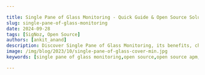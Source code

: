 ```yaml
---

title: Single Pane of Glass Monitoring - Quick Guide & Open Source Solution
slug: single-pane-of-glass-monitoring
date: 2024-09-28
tags: [SigNoz, Open Source]
authors: [ankit_anand]
description: Discover Single Pane of Glass Monitoring, its benefits, challenges, open source solutions and best practices for unified IT infrastructure visibility and management.
image: /img/blog/2023/10/single-pane-of-glass-cover-min.jpg
keywords: [single pane of glass monitoring,open source,open source apm,open source,application performance monitoring]

---
```


<head>
  <script
    type="application/ld+json"
    dangerouslySetInnerHTML={{ __html: JSON.stringify({
  "@context": "https://schema.org",
  "@type": "TechArticle",
  "headline": "Single Pane of Glass Monitoring - Quick Guide & Open Source Solution",
  "alternativeHeadline": "Discover the benefits and challenges of Single Pane of Glass Monitoring and learn about open source solutions for unified IT infrastructure visibility",
  "author": {
    "@type": "Person",
    "name": "Ankit Anand"
  },
  "publisher": {
    "@type": "Organization",
    "name": "SigNoz",
    "logo": {
      "@type": "ImageObject",
      "url": "https://signoz.io/img/SigNozLogo-orange.svg"
    }
  },
  "datePublished": "2024-09-28T00:00:00Z",
  "dateModified": "2024-09-28T00:00:00Z",
  "mainEntityOfPage": {
    "@type": "WebPage",
    "@id": "https://signoz.io/blog/single-pane-of-glass-monitoring/"
  },
  "description": "Discover Single Pane of Glass Monitoring, its benefits, challenges, open source solutions and best practices for unified IT infrastructure visibility and management.",
  "keywords": "single pane of glass monitoring, open source, open source apm, application performance monitoring",
  "articleSection": "Technology",
  "inLanguage": "en",
  "isPartOf": {
    "@type": "Blog",
    "name": "SigNoz Blog",
    "url": "https://signoz.io/blog/"
  },
  "about": [
    {
      "@type": "Thing",
      "name": "Single Pane of Glass Monitoring",
      "description": "A unified monitoring approach that provides a comprehensive view of an organization's IT infrastructure"
    },
    {
      "@type": "Thing",
      "name": "Application Performance Monitoring",
      "description": "The practice of monitoring software applications to ensure optimal performance and user experience"
    },
    {
      "@type": "Thing",
      "name": "Open Source APM",
      "description": "Application Performance Monitoring tools that are open source and freely available for use and modification"
    }
  ],
  "mentions": [
    {
      "@type": "SoftwareApplication",
      "name": "SigNoz",
      "applicationCategory": "Application Performance Monitoring"
    },
    {
      "@type": "SoftwareApplication",
      "name": "OpenTelemetry",
      "applicationCategory": "Observability Framework"
    }
  ],
  "mainEntity": {
    "@type": "FAQPage",
    "mainEntity": [
      {
        "@type": "Question",
        "name": "What is Single Pane of Glass (SPOG) Monitoring?",
        "acceptedAnswer": {
          "@type": "Answer",
          "text": "Single Pane of Glass (SPOG) Monitoring is a unified dashboard or interface that aggregates data from multiple sources, providing a holistic view of an organization's IT infrastructure. It allows monitoring of entire software systems through a comprehensive set of dashboards in a single tool."
        }
      },
      {
        "@type": "Question",
        "name": "What are the key benefits of implementing SPOG Monitoring?",
        "acceptedAnswer": {
          "@type": "Answer",
          "text": "The main benefits of SPOG Monitoring include improved visibility across the entire IT infrastructure, enhanced collaboration between different teams, faster incident response times, streamlined decision-making based on consolidated data, and simplified management of complex, distributed systems."
        }
      },
      {
        "@type": "Question",
        "name": "How does SigNoz provide a Single Pane of Glass Monitoring experience?",
        "acceptedAnswer": {
          "@type": "Answer",
          "text": "SigNoz offers a Single Pane of Glass Monitoring experience by providing logs, metrics, and traces under a single interface, offering application performance monitoring with out-of-box charts, supporting distributed tracing, including log management with advanced features, enabling custom dashboard creation for infrastructure monitoring, allowing exception and error monitoring in one place, and providing alerting capabilities for critical metrics."
        }
      },
      {
        "@type": "Question",
        "name": "What challenges might organizations face when implementing SPOG Monitoring?",
        "acceptedAnswer": {
          "@type": "Answer",
          "text": "Common challenges in implementing SPOG Monitoring include integration complexities when connecting diverse tools and systems, data normalization to ensure consistent formats across different sources, potential information overload without proper dashboard design, balancing between detailed insights and high-level overviews, and avoiding vendor lock-in, which can be mitigated by using open-source solutions."
        }
      },
      {
        "@type": "Question",
        "name": "Can SPOG monitoring solutions integrate with existing IT infrastructure?",
        "acceptedAnswer": {
          "@type": "Answer",
          "text": "Yes, most SPOG monitoring solutions offer integration capabilities with a wide range of existing tools and systems. However, the ease of integration can vary depending on the specific solution and your infrastructure."
        }
      }
    ]
  },
  "tutorial": {
    "@type": "HowTo",
    "name": "How to Get Started with Single Pane of Glass Monitoring using SigNoz",
    "step": [
      {
        "@type": "HowToStep",
        "name": "Set Up SigNoz",
        "text": "Choose between cloud and self-hosted options for SigNoz installation."
      },
      {
        "@type": "HowToStep",
        "name": "Install SigNoz",
        "text": "Follow the installation instructions for your preferred deployment method (Docker Swarm or Helm Charts)."
      },
      {
        "@type": "HowToStep",
        "name": "Configure Applications",
        "text": "Configure your applications to send telemetry data to SigNoz."
      },
      {
        "@type": "HowToStep",
        "name": "Set Up Dashboards",
        "text": "Create custom dashboards and alerts for your specific monitoring needs."
      },
      {
        "@type": "HowToStep",
        "name": "Train Your Team",
        "text": "Provide comprehensive training to ensure all users can effectively leverage the SigNoz platform."
      }
    ]
  }
}) }}
  />
</head>

Single Pane of Glass (SPOG) monitoring is a term used to denote monitoring applications with a single tool that provides a comprehensive set of dashboards for the entire software system of an organization. Managing multiple monitoring tools for different aspects of the IT system becomes too cumbersome. And that’s how the concept of a single pane of glass monitoring evolved.

Most modern applications are now built using distributed software systems. Applications use distributed application architectures like microservices and serverless to serve user demands at a global scale. It gets deployed using container orchestration tools like Kubernetes on distributed infrastructure that might be using a hybrid cloud environment.

Cloud computing and containerization have brought many benefits like speed to market and on-demand scaling. But it has also increased operational complexity. Moreover, users expect digital applications to meet their needs in seconds. Any latency is missed business opportunity.

To address these issues, engineering teams use monitoring tools to keep a tab on the performance of their software systems. For each component of a software system, there can be a standalone monitoring tool. But it is often challenging for SREs or DevOps engineers to shift between different tools while debugging an issue that needs to be critically solved.

In this article, we will introduce an open source APM tool - [SigNoz](https://signoz.io/), that can be used as a single pane of glass monitoring for your application. But first, let’s learn a bit more about single pane of glass monitoring.

## Understanding Single Pane of Glass Monitoring

[Single Pane of Glass monitoring](https://signoz.io/blog/single-pane-of-glass-monitoring/#understanding-single-pane-of-glass-monitoring) refers to a unified dashboard or interface that aggregates data from multiple sources, providing a holistic view of an organization's IT infrastructure. This approach evolved from the need to simplify monitoring in increasingly complex and distributed IT environments.

**Understanding the “Why” Behind SPOG**

Monitoring tools are not of much help in silos for modern distributed software systems. You can have application logs and metrics from a single host, but the issue can be from a downstream service. Correlating events is key to debugging issues quickly.

<Figure src="/img/blog/2024/09/single-pane-of-glass-monitoring-image.webp" alt="Challenges of using multiple monitoring tools" caption="Challenges of using multiple monitoring tools" />

Having different tools for different monitoring signals like logs, metrics, and traces is also challenging. You can have one solution for log management and another one for metrics monitoring. But if you’re experiencing a metrics spike at a certain timestamp, you will have to jump between different tools for investigating the event with logs.

Moreover, having multiple monitoring tools slows down engineering teams. It is difficult to onboard newer members, and often there is a dependency on a few members of the team. A tool that provides a single pane of glass to cover all aspects of software systems monitoring is more efficient for debugging applications.

For cloud-native applications, a single pane of glass monitoring can enable engineering teams to act fast while serving as a knowledge base for new team members. 

Key components of SPOG monitoring solutions include:

1. Data aggregation engines
2. Visualization tools
3. Analytics and reporting capabilities
4. Integration frameworks

SPOG differs from traditional monitoring approaches in several ways:

- **Unified view**: SPOG provides a centralized interface, while traditional tools often require switching between multiple platforms.
- **Cross-system correlation**: SPOG can identify relationships between events across different systems, unlike siloed traditional tools.
- **Customizable dashboards**: SPOG offers flexible, user-specific views, whereas traditional tools often have fixed layouts.

## Benefits of Single Pane of Glass Monitoring

Implementing SPOG monitoring offers several advantages:

1. **Improved visibility**: Get a comprehensive view of your entire IT infrastructure — from on-premises systems to cloud services.
2. **Enhanced collaboration**: DevOps, SecOps, and ITOps teams can work together more effectively with shared access to unified data.
3. **Faster incident response**: Quickly identify and resolve issues by correlating data from multiple sources in real-time.
4. **Streamlined decision-making**: Make informed choices based on consolidated data and comprehensive insights.

## Challenges in Implementing SPOG Monitoring

While SPOG monitoring offers significant benefits, it also presents some challenges:

1. **Integration complexities**: Connecting diverse tools and systems can be technically challenging and time-consuming.
2. **Data normalization**: Ensuring consistent data formats and meanings across different sources requires careful planning and execution.
3. **Information overload**: Without proper design, users may struggle to find relevant information amid vast amounts of data.
4. **Balancing depth and breadth**: Striking the right balance between detailed insights and high-level overviews can be difficult.

**One concern that organizations have while selecting a single monitoring tool is that of creating vendor lock-in.**

Open source tools provide a way out. In fact, <a href="https://opentelemetry.io/" rel="noopener noreferrer nofollow" target="_blank">OpenTelemetry</a>, an open source project that aims to standardize the way telemetry data is generated, is solving this particular problem.

## Challenges with Open Source Monitoring Tools

There are popular open source monitoring tools out there. For example, we have:

- Prometheus for metrics monitoring
- Jaeger for distributed tracing

While these tools are great at their specific use cases, they do not provide a single pane of glass monitoring experience.  Moreover, the user experience of most open source tools does not match up to their SaaS counterparts. As monitoring is a critical part of the DevOps culture, organizations need tools that work out of the box. And that’s why we built SigNoz - an open source APM built on OpenTelemetry to provide a single pane of glass monitoring experience.

## An open source APM for Single Pane of Glass Monitoring

[SigNoz](https://signoz.io/) is a full-stack open source APM. Using SigNoz, you can set up a single pane of glass monitoring. SigNoz is built to support OpenTelemetry natively.

OpenTelemetry is an open source project under Cloud Native Computing Foundation that is very suited to instrument cloud-native applications for telemetry data. OpenTelemetry provides freedom to choose any backend analysis tool freeing you from any vendor lock-in.

SigNoz provides logs, metrics, and traces under a single pane of glass. You can also correlate metrics and traces easily with a single click. You can also create custom dashboards for monitoring your infrastructure. Let’s see how SigNoz fits the case for a single pane of glass monitoring with its features.

### Application Performance Monitoring

SigNoz [APM](https://signoz.io/application-performance-monitoring/) comes with out-of-box charts for key application metrics powered by OpenTelemetry.Get latency, requests per second, error percentage, apdex & other key metricsto understand your application performance.

<figure data-zoomable>
<img src="/img/blog/common/signoz_charts_application_metrics.webp" alt="SigNoz dashboard showing popular RED metrics"/>
<figcaption><i>Monitor important application metrics and the top endpoints of your service under a single view</i></figcaption>
</figure>

### Distributed Tracing

[Distributed tracing](https://signoz.io/distributed-tracing/) is an important technology aimed at solving performance issues in distributed systems like applications based on microservices architecture. SigNoz provides the popular Flamegraph and Gantt chart view that breaks down a user request into all its components as it travels across services and protocols.

<figure data-zoomable align='center'>
<img src="/img/blog/common/signoz_flamegraphs.webp" alt="Detailed Flamegraphs & Gantt charts"/>
<figcaption><i>Distributed Tracing can help you visualize your user requests as it travels across multiple services and endpoints</i></figcaption>
</figure>

SigNoz also lets you run aggregates on trace data. Running aggregates on tracing data enables you to create service-centric views, providing insights to debug applications at the service level. It also makes sense for engineering teams as they own specific microservices.

{/* <!--

<Figure src="/img/blog/2024/09/single-pane-of-glass-monitoring-Untitled.webp" alt="" caption="" />--> */}

<figure data-zoomable align='center'>
<img src="/img/blog/2022/06/otel_backend_running_aggregates.webp" alt="Running aggregates on trace data"/>
<figcaption><i>Running aggregates on your tracing data enables you to create service-centric views</i></figcaption>
</figure>

### Log Management

[Logs](https://signoz.io/log-management/) are part of every developer's workflow, and gives the most granular information to debug applications quickly. Logs, metrics, and traces are often touted as [three pillars of observability](https://signoz.io/blog/three-pillars-of-observability/). But at its core, observability is about solving application issues fast. And rather than three pillars, logs, metrics, and traces can act as a single mesh that when correlated intelligently can help developers solve application issues quickly.

SigNoz also provides [log management](https://signoz.io/log-management/) with advanced features like log [query builder](https://signoz.io/blog/query-builder-v5/), search across multiple fields, structured table view, JSON view, etc.

<figure data-zoomable align='center'>
<img src="/img/blog/common/signoz_logs.webp" alt="Log Management in SigNoz"/>
<figcaption><i>Log management in SigNoz</i></figcaption>
</figure>

### Infrastructure Monitoring

OpenTelemetry provides <a href="https://github.com/open-telemetry/opentelemetry-collector-contrib/tree/main/receiver" rel="noopener noreferrer nofollow" target="_blank">receivers</a> for receiving metrics from metrics exporters of a lot of common technologies. Using these receivers, you can build custom dashboards for your [infrastructure with SigNoz.](https://signoz.io/metrics-and-dashboards/)

<figure data-zoomable align='center'>
<img src="/img/blog/common/signoz-infra-metrics.webp" alt="Node metrics monitoring with SigNoz"/>
<figcaption><i>Using OpenTelemetry receivers, you can create custom dashboards with SigNoz. For example, this is a custom dashboard for Kubernetes host metrics monitoring</i></figcaption>
</figure>

### Exceptions & Errors

SigNoz can also help you [monitor exceptions in your application code.](https://signoz.io/exceptions-monitoring/) You can monitor popular exceptions like `SSLError`, `ZeroDivisionError`, `MaxRetryError`, etc., occurring in your application code in one place.

<figure data-zoomable align='center'>
<img src="/img/blog/common/signoz_exceptions_monitoring.webp" alt="Exceptions monitoring with SigNoz"/>
<figcaption><i>Monitor all your exceptions in one place with SigNoz</i></figcaption>
</figure>

You can also dig deeper into the exceptions with its stacktrace.

<figure data-zoomable align='center'>
<img src="/img/blog/common/signoz_stacktrace.webp" alt="Stacktrace on exceptions caught"/>
<figcaption><i>Dig Deeper into your exceptions with stacktrace</i></figcaption>
</figure>

### Alerts

You can also [set alerts on critical metrics](https://signoz.io/alerts-management/) to stay on top of your performance issues.

<figure data-zoomable align='center'>
<img src="/img/blog/common/signoz_alerts.webp" alt="Set alerts on critical metrics"/>
<figcaption><i>Set alerts on critical metrics and get notified on a channel of your choice.</i></figcaption>
</figure>

## Getting started with Single Pane of Glass Monitoring

To get started with SigNoz:

1. SetUp SigNoz
    
    <GetStartedSigNoz />
    
2. Follow the installation instructions for your preferred deployment method
3. Configure your applications to send data to SigNoz
4. Set up custom dashboards and alerts

SigNoz offers both cloud and self-hosted options. The cloud version provides easier setup and maintenance, while the self-hosted version offers more control and customization.

You can visit our documentation for instructions on how to install SigNoz using Docker Swarm and Helm Charts.

<Figure src="/img/blog/common/deploy_docker_documentation.webp" alt="" caption="" />

You can check out the [SigNoz GitHub](https://github.com/signoz/signoz) repo here:

<Figure src="/img/blog/common/signoz_github.webp" alt="" caption="" />

## Best Practices for Implementing SPOG Monitoring

Follow these best practices to ensure a successful SPOG monitoring implementation:

1. **Define clear objectives**: Establish specific goals and Key Performance Indicators (KPIs) for your monitoring efforts.
2. **Select the right tools**: Choose solutions that integrate well with your existing infrastructure and meet your specific needs.
3. **Ensure data quality**: Implement processes to validate and clean data before it enters your SPOG system.
4. **Train your team**: Provide comprehensive training to ensure all users can effectively leverage the SPOG platform.

## Future Trends in Single Pane of Glass Monitoring

The future of SPOG monitoring looks promising, with several emerging trends:

1. **AI-driven insights**: Expect more advanced predictive analytics and automated root cause analysis.
2. **User experience focus**: SPOG tools will increasingly incorporate digital experience monitoring to provide end-to-end visibility.
3. **Business metrics integration**: Future SPOG solutions will likely include more business-oriented KPIs alongside technical metrics.
4. **Enhanced automation**: Look for increased self-healing capabilities and automated incident response features.


## Key Takeaways

| Aspect | SPOG Monitoring | Traditional Monitoring |
|--------|-----------------|------------------------|
| **Interface** | Unified dashboard integrating multiple data sources | Multiple separate tools and interfaces |
| **Data Integration** | Centralizes data from various sources into a single view | Data often siloed in separate systems |
| **Cross-system Correlation** | Easily correlates events and metrics across different systems | Limited or manual correlation between separate monitoring tools |
| **Incident Response** | Faster incident detection and response due to unified view | Slower response times due to switching between tools |
| **Scalability** | Designed to handle complex, distributed systems at scale | May struggle with large-scale, distributed architectures |
| **Customization** | Highly customizable dashboards and views | Often limited to pre-defined views or requires separate customization for each tool |
| **Team Collaboration** | Facilitates collaboration across different IT teams (DevOps, SecOps, ITOps) | Can create silos between teams using different tools |
| **Cost** | Initially higher investment, potentially lower long-term TCO | Lower initial costs, but potentially higher long-term costs due to multiple tools |
| **Implementation Complexity** | More complex initial setup and integration | Simpler to implement individual tools, but more complex overall ecosystem |
| **Learning Curve** | Steeper initial learning curve, but unified skills across systems | Easier to learn individual tools, but requires knowledge of multiple systems |
| **Data Consistency** | Provides a single source of truth across systems | Potential for inconsistencies between different monitoring tools |
| **Root Cause Analysis** | Faster and more comprehensive due to integrated data | More time-consuming, requiring correlation across multiple tools |
| **Alerting** | Centralized alerting with context from multiple systems | Separate alerting systems that may not provide full context |
| **Reporting** | Comprehensive reports drawing from all integrated data sources | Separate reports from each tool, requiring manual consolidation |
| **Vendor Management** | Typically involves fewer vendors or a single open-source solution | Often requires managing multiple vendor relationships |

- SPOG monitoring unifies multiple data sources into a single, comprehensive view.
- It improves collaboration, speeds up incident response, and enhances decision-making.
- Implementing SPOG requires careful planning, integration, and team training.
- Open-source solutions like SigNoz offer flexible SPOG monitoring options.
- The future of SPOG monitoring includes AI-driven insights and expanded scope.

## FAQs

### What is the main advantage of Single Pane of Glass monitoring?

The primary advantage of SPOG monitoring is its ability to provide a unified view of an organization's entire IT infrastructure, enabling faster problem resolution and better decision-making.

### How does SPOG monitoring differ from traditional monitoring tools?

SPOG monitoring consolidates data from multiple sources into a single interface, while traditional tools often focus on specific systems or metrics in isolation.

### Can SPOG monitoring solutions integrate with existing IT infrastructure?

Yes, most SPOG monitoring solutions offer integration capabilities with a wide range of existing tools and systems. However, the ease of integration can vary depending on the specific solution and your infrastructure.

### Is it possible to implement SPOG monitoring for both on-premises and cloud environments?

Absolutely. Many SPOG monitoring solutions are designed to work across hybrid environments, providing visibility into both on-premises and cloud-based systems from a single interface.

### What is Single Pane of Glass (SPOG) Monitoring?
Single Pane of Glass (SPOG) Monitoring is a unified dashboard or interface that aggregates data from multiple sources, providing a holistic view of an organization's IT infrastructure. It allows monitoring of entire software systems through a comprehensive set of dashboards in a single tool.

### Why is SPOG Monitoring important for modern applications?
SPOG Monitoring is crucial for modern applications because:
1. It simplifies monitoring of complex, distributed software systems.
2. It enables quick correlation of events across different components.
3. It improves collaboration between different teams (DevOps, SecOps, ITOps).
4. It speeds up incident response and decision-making processes.

### What are the key benefits of implementing SPOG Monitoring?
The main benefits of SPOG Monitoring include:
1. Improved visibility across the entire IT infrastructure.
2. Enhanced collaboration between different teams.
3. Faster incident response times.
4. Streamlined decision-making based on consolidated data.
5. Simplified management of complex, distributed systems.

### What challenges might organizations face when implementing SPOG Monitoring?
Common challenges in implementing SPOG Monitoring include:
1. Integration complexities when connecting diverse tools and systems.
2. Data normalization to ensure consistent formats across different sources.
3. Potential information overload without proper dashboard design.
4. Balancing between detailed insights and high-level overviews.
5. Avoiding vendor lock-in, which can be mitigated by using open-source solutions.

### How does SigNoz provide a Single Pane of Glass Monitoring experience?
SigNoz offers a Single Pane of Glass Monitoring experience by:
1. Providing logs, metrics, and traces under a single interface.
2. Offering application performance monitoring with out-of-box charts.
3. Supporting distributed tracing with Flamegraph and Gantt chart views.
4. Including log management with advanced querying and visualization features.
5. Enabling custom dashboard creation for [infrastructure monitoring](https://signoz.io/guides/infrastructure-monitoring/).
6. Allowing exception and error monitoring in one place.
7. Providing alerting capabilities for critical metrics.

---

**Further Reading**

[SigNoz - an open-source alternative to DataDog](https://signoz.io/blog/open-source-datadog-alternative/)

[OpenTelemetry Collector - a complete guide](https://signoz.io/blog/opentelemetry-collector-complete-guide/)